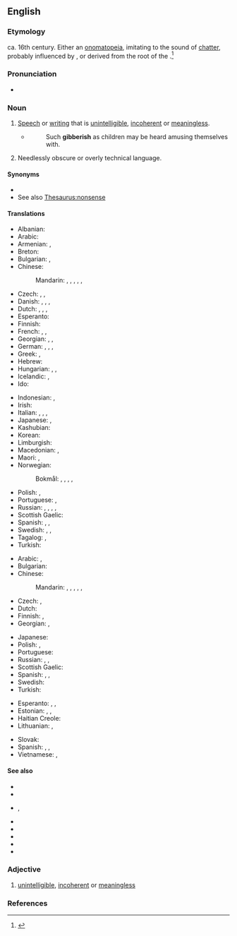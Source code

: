 ==English==

===Etymology===
ca. 16th century. Either an [[onomatopeia]], imitating to the sound of [[chatter]], probably influenced by {{m|en|jabber}}, or derived from the root of the {{cog|ga|gob||the mouth}}.<ref>{{cite-book
|author=Charles Mackay
|url=http://books.google.com/books?id=RCingf_1px0C&pg=PA183&lpg=PA183&dq=gibberish+etymology&source=web&ots=woP9Nswjn6&sig=zm3rR7oMcNw-yF3DDL5Q62t3EaA&hl=en&sa=X&oi=book_result&resnum=10&ct=result#PPA183,M1
|title=A Glossary of Obscure Words and Phrases in the Writings of Shakespeare and His Contemporaries
|pages=183-184
|year=1887
|publisher=S. Low, Marston, Searle, and Rivington}}</ref>

===Pronunciation===
* {{IPA|/ˈdʒɪb.ə.ɹɪʃ/|lang=en}}

===Noun===
{{en-noun|-|es}}

# [[speech|Speech]] or [[writing]] that is [[unintelligible]], [[incoherent]] or [[meaningless]].
#* {{w|Nathaniel Hawthorne}}
#*: Such '''gibberish''' as children may be heard amusing themselves with.
# Needlessly obscure or overly technical language.

====Synonyms====
* {{l|en|gibber}}
* See also [[Thesaurus:nonsense]]

====Translations====
{{trans-top|unintelligible speech or writing}}
* Albanian: {{t|sq|dërdëllisje}}
* Arabic: {{t|ar|رَطَانَة|f}}
* Armenian: {{t+|hy|դատարկաբանություն}}, {{t+|hy|ցնորք}}
* Breton: {{t+|br|gregach}}
* Bulgarian: {{t|bg|безсмислицa|f|tr=bezsmislitsa}}, {{t|bg|непонятен говор}}
* Chinese:
*: Mandarin: {{t|cmn|亂語|sc=Hani}}, {{t|cmn|乱语|tr=luànyǔ|sc=Hani}}, {{t+|cmn|胡言亂語|sc=Hani}}, {{t+|cmn|胡言乱语|tr=húyán luànyǔ|sc=Hani}}, {{t+|cmn|胡話|sc=Hani}}, {{t+|cmn|胡话|tr=húhuà|sc=Hani}}
* Czech: {{t|cs|páté přes deváté}}, {{t|cs|hatmatilka|f}}, {{t+|cs|galimatyáš|m}}
* Danish: {{t|da|vrøvl|n}}, {{t|da|volapyk|n}}, {{t+|da|kaudervælsk|n}}, {{t+|da|nonsens|n}}
* Dutch: {{t+|nl|gewauwel|n}}, {{t+|nl|koeterwaals|n}}, {{t+|nl|wartaal}}, {{t+|nl|gebrabbel|n}}
* Esperanto: {{t|eo|galimatio}}
* Finnish: {{t+|fi|siansaksa}}
* French: {{t+|fr|baragouin|m}}, {{t+|fr|charabia|m}}, {{t+|fr|galimatias|m}}
* Georgian: {{t|ka|გაუგებარი მეტყველება}}, {{t|ka|გაუგებარი ყბედობა}}, {{t+|ka|აბდაუბდა}}
* German: {{t+|de|Kauderwelsch|n}}, {{t+|de|Kokolores|m}}, {{t+|de|Gequassel|n}}, {{t+|de|Geschwafel|n}}
* Greek: {{t+|el|ασυναρτησίες}}, {{t+|el|αλαμπουρνέζικα}}
* Hebrew: {{t+|he|קַשְׁקֶשֶׁת|tr=qásh'qeshet}} {{t|he|גִ׳יבְּרִישׁ|tr=jibrish}}
* Hungarian: {{t+|hu|badarság}}, {{t+|hu|zagyvaság}}, {{t+|hu|halandzsa}}
* Icelandic: {{t|is|djöflaþýska|f}}, {{t|is|golfranska|f}}
* Ido: {{t+|io|jargono}}
{{trans-mid}}
* Indonesian: {{t|id|pepesan kosong}}, {{t|id|bahasa raban}}
* Irish: {{t|ga|gibiris|f}}
* Italian: {{t+|it|farfuglio|m}}, {{t|it|borbottio|m}}, {{t+|it|baggianata|f}}, {{t+|it|corbelleria|f}}
* Japanese: {{t+|ja|でたらめ|tr=detarame|sc=Jpan}}, {{t+|ja|ちんぷんかんぷん|tr=chinpunkanpun|sc=Jpan}}
* Kashubian: {{t|csb|bùlbòt|m}}
* Korean: {{t|ko|횡설수설}}
* Limburgish: {{t|li|krièmerwelsj}}
* Macedonian: {{t|mk|брборење|n|tr=brbórenje}}, {{t|mk|баботење|n|tr=babótenje}}
* Maori: {{t|mi|kōrero hunuru}}, {{t|mi|reo kihi}}
* Norwegian:
*: Bokmål: {{t|nb|kaudervelsk}}, {{t|nb|vrøvl|n}}, {{t|nb|vås|n}}, {{t|nb|kaudervelsk|m}}, {{t+|nb|sprøyt|n}}
* Polish: {{t+|pl|jazgot|m}}, {{t+|pl|bełkot|m}}
* Portuguese: {{t+|pt|algaravia|f}}, {{t+|pt|grego|m}}
* Russian: {{t+|ru|тараба́рщина|f}}, {{t+|ru|невня́тность|f}}, {{t+|ru|белиберда́|f}}, {{t+|ru|галиматья́|f}}, {{t+|ru|абракада́бра|f}}
* Scottish Gaelic: {{t|gd|goileam|m}}
* Spanish: {{t|es|algarabía|f}}, {{t+|es|farfulla|f}}, {{t+|es|monserga|f}}
* Swedish: {{t+|sv|nonsens}}, {{t+|sv|rotvälska}}, {{t+|sv|gallimatias}}
* Tagalog: {{t|tl|alimim|sc=Hani}}, {{t|tl|alim-im|sc=Hani}}
* Turkish: {{t+|tr|saçma}}
{{trans-bottom}}

{{trans-top|needlessly obscure or overly technical language}}
* Arabic: {{t|ar|ثَرْثَرَة|f}}, {{t|ar|بَرْبَرَة|f}}
* Bulgarian: {{t|bg|технически жаргон|m|sc=Cyrl}}
* Chinese:
*: Mandarin: {{t|cmn|亂語|sc=Hani}}, {{t|cmn|乱语|tr=luànyǔ|sc=Hani}}, {{t+|cmn|胡言亂語|sc=Hani}}, {{t+|cmn|胡言乱语|tr=húyán luànyǔ|sc=Hani}}, {{t+|cmn|胡話|sc=Hani}}, {{t+|cmn|胡话|tr=húhuà|sc=Hani}}
* Czech: {{t|cs|hatmatilka|f}}, {{t|cs|ptydepe|n}}
* Dutch: {{t+|nl|visserslatijn|n}}
* Finnish: {{t+|fi|heprea}}, {{t|fi|munkkilatina}}
* Georgian: {{t|ka|გაუგებარი}}, {{t|ka|ტექნიკური ენა}}
{{trans-mid}}
* Japanese: {{t+|ja|ちんぷんかんぷん|tr=chinpunkanpun|sc=Jpan}}
* Polish: {{t+|pl|jazgot|m}}, {{t+|pl|bełkot|m}}
* Portuguese: {{t+|pt|jargão|m}}
* Russian: {{t+|ru|тараба́рщина|f}}, {{t+|ru|белиберда́|f}}, {{t+|ru|бессмы́слица|f}}
* Scottish Gaelic: {{t|gd|goileam|m}}
* Spanish: {{t+|es|jerga|f}}, {{t|es|jerigonza|f}}, {{t+|es|galimatías|m}}
* Swedish: {{t+|sv|fikonspråk|n}}
* Turkish: {{t+|tr|jargon}}
{{trans-bottom}}

{{checktrans-top}}
* Esperanto: {{t+check|eo|volapukaĵo}}, {{t+check|eo|volapukaĵoj}}, {{t-check|eo|galimatio}}
* Estonian: {{t-check|et|loba}}, {{t-check|et|mula}}, {{t-check|et|vadin}}
* Haitian Creole: {{t-check|ht|tenten}}
* Lithuanian: {{t-check|lt|tauškalai}}, {{t-check|lt|svaičiojimas}}
{{trans-mid}}
* Slovak: {{t-check|sk|táraniny|f-p}}
* Spanish: {{t+check|es|galimatías|m-p}}, {{t+check|es|tonterías|f-p}}, {{t-check|es|memeces|f-p}}
* Vietnamese: {{t-check|vi|Lời nói lắp bắp}}, {{t-check|vi|Câu nói sai ngữ pháp|alt=Câu nói sai ngữ pháp.}} {{attention|vi|2=was "[[Câu nói sai ngữ pháp]]." - assumed inflected form or vocalised spelling; please verify if linking is acceptable. see [[User:Kephir/gadgets/xte#Translation_fixing]]}}
{{trans-bottom}}

====See also====
* {{l|en|double Dutch}}
* {{l|en|framis}}
* {{l|en|gobbledygook}}, {{l|en|gobbledegook}}
* {{l|en|galimatias}}
* {{l|en|jargon}}
* {{l|en|mumbo jumbo}}
* {{l|en|nonsense}}
* {{l|en|rhubarb rhubarb}}

===Adjective===
{{en-adj}}

# [[unintelligible]], [[incoherent]] or [[meaningless]]

===References===
<references/>